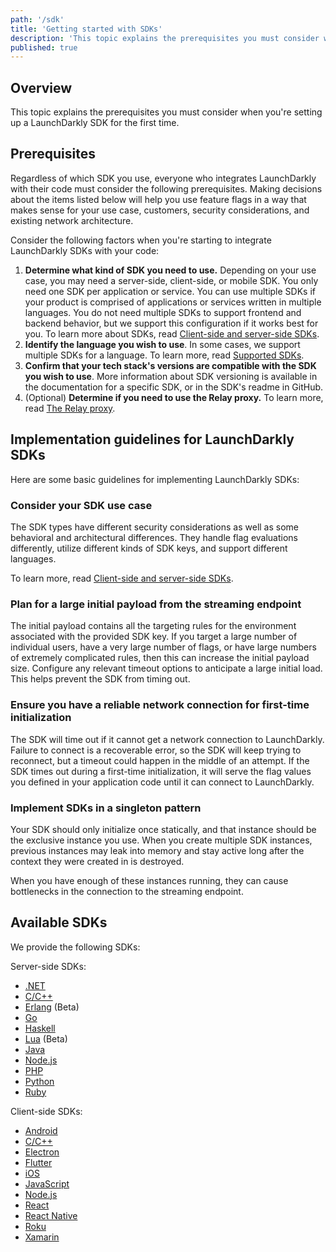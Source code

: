 ```yaml
---
path: '/sdk'
title: 'Getting started with SDKs'
description: 'This topic explains the prerequisites you must consider when you''re setting up a LaunchDarkly SDK for the first time.'
published: true
---
```


## Overview

This topic explains the prerequisites you must consider when you're setting up a LaunchDarkly SDK for the first time.

## Prerequisites

Regardless of which SDK you use, everyone who integrates LaunchDarkly with their code must consider the following prerequisites. Making decisions about the items listed below will help you use feature flags in a way that makes sense for your use case, customers, security considerations, and existing network architecture.

Consider the following factors when you're starting to integrate LaunchDarkly SDKs with your code:

1. **Determine what kind of SDK you need to use.**
   Depending on your use case, you may need a server-side, client-side, or mobile SDK.
   You only need one SDK per application or service. You can use multiple SDKs if your product is comprised of applications or services written in multiple languages.
   You do not need multiple SDKs to support frontend and backend behavior, but we support this configuration if it works best for you.
   To learn more about SDKs, read [Client-side and server-side SDKs](/sdk/concepts/client-side-server-side).
2. **Identify the language you wish to use**. In some cases, we support multiple SDKs for a language. To learn more, read [Supported SDKs](#supported-sdks).
3. **Confirm that your tech stack's versions are compatible with the SDK you wish to use**. More information about SDK versioning is available in the documentation for a specific SDK, or in the SDK's readme in GitHub.
4. (Optional) **Determine if you need to use the Relay proxy.**
   To learn more, read [The Relay proxy](/home/advanced/relay-proxy).

## Implementation guidelines for LaunchDarkly SDKs

Here are some basic guidelines for implementing LaunchDarkly SDKs:

### Consider your SDK use case

The SDK types have different security considerations as well as some behavioral and architectural differences. They handle flag evaluations differently, utilize different kinds of SDK keys, and support different languages.

To learn more, read [Client-side and server-side SDKs](/sdk/concepts/client-side-server-side).

### Plan for a large initial payload from the streaming endpoint

The initial payload contains all the targeting rules for the environment associated with the provided SDK key. If you target a large number of individual users, have a very large number of flags, or have large numbers of extremely complicated rules, then this can increase the initial payload size. Configure any relevant timeout options to anticipate a large initial load. This helps prevent the SDK from timing out.

### Ensure you have a reliable network connection for first-time initialization

The SDK will time out if it cannot get a network connection to LaunchDarkly. Failure to connect is a recoverable error, so the SDK will keep trying to reconnect, but a timeout could happen in the middle of an attempt. If the SDK times out during a first-time initialization, it will serve the flag values you defined in your application code until it can connect to LaunchDarkly.

### Implement SDKs in a singleton pattern

Your SDK should only initialize once statically, and that instance should be the exclusive instance you use. When you create multiple SDK instances, previous instances may leak into memory and stay active long after the context they were created in is destroyed.

When you have enough of these instances running, they can cause bottlenecks in the connection to the streaming endpoint.

## Available SDKs

We provide the following SDKs:

Server-side SDKs:

- [.NET](/sdk/server-side/dotnet)
- [C/C++](/sdk/server-side/c-c--)
- [Erlang](/sdk/server-side/erlang) (Beta)
- [Go](/sdk/server-side/go)
- [Haskell](/sdk/server-side/haskell)
- [Lua](/sdk/server-side/lua) (Beta)
- [Java](/sdk/server-side/java)
- [Node.js](/sdk/server-side/node-js)
- [PHP](/sdk/server-side/php)
- [Python](/sdk/server-side/python)
- [Ruby](/sdk/server-side/ruby)

Client-side SDKs:

- [Android](/sdk/client-side/android)
- [C/C++](/sdk/client-side/c-c--)
- [Electron](/sdk/client-side/electron)
- [Flutter](/sdk/client-side/flutter)
- [iOS](/sdk/client-side/ios)
- [JavaScript](/sdk/client-side/javascript)
- [Node.js](/sdk/client-side/node-js)
- [React](/sdk/client-side/react)
- [React Native](/sdk/client-side/react-native)
- [Roku](/sdk/client-side/roku)
- [Xamarin](/sdk/client-side/xamarin)
